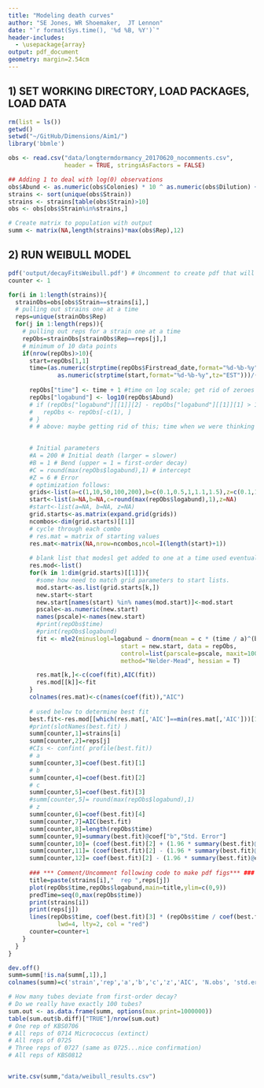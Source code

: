 ```yaml
---
title: "Modeling death curves"
author: "SE Jones, WR Shoemaker,  JT Lennon"
date: "`r format(Sys.time(), '%d %B, %Y')`"
header-includes:
  - \usepackage{array}
output: pdf_document
geometry: margin=2.54cm
---
```

  
## 1) SET WORKING DIRECTORY, LOAD PACKAGES, LOAD DATA
```r
rm(list = ls())
getwd()
setwd("~/GitHub/Dimensions/Aim1/")
library('bbmle')

obs <- read.csv("data/longtermdormancy_20170620_nocomments.csv", 
                header = TRUE, stringsAsFactors = FALSE)

## Adding 1 to deal with log(0) observations
obs$Abund <- as.numeric(obs$Colonies) * 10 ^ as.numeric(obs$Dilution) + 1
strains <- sort(unique(obs$Strain))
strains <- strains[table(obs$Strain)>10]
obs <- obs[obs$Strain%in%strains,]

# Create matrix to population with output
summ <- matrix(NA,length(strains)*max(obs$Rep),12)
```

## 2) RUN WEIBULL MODEL
```r
pdf('output/decayFitsWeibull.pdf') # Uncomment to create pdf that will plot data and fits
counter <- 1

for(i in 1:length(strains)){
  strainObs=obs[obs$Strain==strains[i],]
  # pulling out strains one at a time
  reps=unique(strainObs$Rep)
  for(j in 1:length(reps)){
    # pulling out reps for a strain one at a time
    repObs=strainObs[strainObs$Rep==reps[j],]
    # minimum of 10 data points
    if(nrow(repObs)>10){
      start=repObs[1,1]
      time=(as.numeric(strptime(repObs$Firstread_date,format="%d-%b-%y",tz="EST"))-
              as.numeric(strptime(start,format="%d-%b-%y",tz="EST")))/(3600*24)
  
      repObs["time"] <- time + 1 #time on log scale; get rid of zeroes
      repObs["logabund"] <- log10(repObs$Abund)
      # if (repObs["logabund"][[1]][2] - repObs["logabund"][[1]][1] > 1){
      #   repObs <- repObs[-c(1), ]
      # }
      # # above: maybe getting rid of this; time when we were thinking about obs t+1 >> t0 as problem
      

      # Initial parameters
      #A = 200 # Initial death (larger = slower) 
      #B = 1 # Bend (upper = 1 = first-order decay)
      #C = round(max(repObs$logabund),1) # intercept
      #Z = 6 # Error
      # optimization follows:
      grids<-list(a=c(1,10,50,100,200),b=c(0.1,0.5,1,1.1,1.5),z=c(0.1,1,10))
      start<-list(a=NA,b=NA,c=round(max(repObs$logabund),1),z=NA)
      #start<-list(a=NA, b=NA, z=NA)
      grid.starts<-as.matrix(expand.grid(grids))
      ncombos<-dim(grid.starts)[[1]]
      # cycle through each combo
      # res.mat = matrix of starting values
      res.mat<-matrix(NA,nrow=ncombos,ncol=I(length(start)+1))
      
      # blank list that modesl get added to one at a time used eventually for AIC
      res.mod<-list()
      for(k in 1:dim(grid.starts)[[1]]){
        #some how need to match grid parameters to start lists.
        mod.start<-as.list(grid.starts[k,])	
        new.start<-start
        new.start[names(start) %in% names(mod.start)]<-mod.start
        pscale<-as.numeric(new.start)
        names(pscale)<-names(new.start)
        #print(repObs$time)
        #print(repObs$logabund)
        fit <- mle2(minuslogl=logabund ~ dnorm(mean = c * (time / a)^(b-1) * exp(-1*(time/a)^b), sd = z), 
                                start = new.start, data = repObs, 
                                control=list(parscale=pscale, maxit=1000), 
                                method="Nelder-Mead", hessian = T)

        res.mat[k,]<-c(coef(fit),AIC(fit))		
        res.mod[[k]]<-fit
      }
      colnames(res.mat)<-c(names(coef(fit)),"AIC")
      
      # used below to determine best fit
      best.fit<-res.mod[[which(res.mat[,'AIC']==min(res.mat[,'AIC']))[1]]]
      #print(slotNames(best.fit) )
      summ[counter,1]=strains[i]
      summ[counter,2]=reps[j]
      #CIs <- confint( profile(best.fit))
      # a
      summ[counter,3]=coef(best.fit)[1]
      # b
      summ[counter,4]=coef(best.fit)[2]
      # c
      summ[counter,5]=coef(best.fit)[3]
      #summ[counter,5]= round(max(repObs$logabund),1)
      # z
      summ[counter,6]=coef(best.fit)[4]
      summ[counter,7]=AIC(best.fit)
      summ[counter,8]=length(repObs$time)
      summ[counter,9]=summary(best.fit)@coef["b","Std. Error"]
      summ[counter,10]= (coef(best.fit)[2] + (1.96 * summary(best.fit)@coef["b","Std. Error"]))
      summ[counter,11]= (coef(best.fit)[2] - (1.96 * summary(best.fit)@coef["b","Std. Error"]))
      summ[counter,12]= coef(best.fit)[2] - (1.96 * summary(best.fit)@coef["b","Std. Error"]) <= 1 & coef(best.fit)[2] + (1.96 * summary(best.fit)@coef["b","Std. Error"]) >= 1
      
      ### *** Comment/Uncomment following code to make pdf figs*** ###
      title=paste(strains[i],"  rep ",reps[j])
      plot(repObs$time,repObs$logabund,main=title,ylim=c(0,9))
      predTime=seq(0,max(repObs$time))
      print(strains[i])
      print(reps[j])
      lines(repObs$time, coef(best.fit)[3] * (repObs$time / coef(best.fit)[1])^(coef(best.fit)[2]-1) * exp(-1*(repObs$time/coef(best.fit)[1])^coef(best.fit)[2]), 
              lwd=4, lty=2, col = "red")
      counter=counter+1
    }
  }
}

dev.off() 
summ=summ[!is.na(summ[,1]),]
colnames(summ)=c('strain','rep','a','b','c','z','AIC', 'N.obs', 'std.err', 'UL', 'LL', 'b.diff')

# How many tubes deviate from first-order decay?
# Do we really have exactly 100 tubes?
sum.out <- as.data.frame(summ, options(max.print=1000000))
table(sum.out$b.diff)["TRUE"]/nrow(sum.out)
# One rep of KBS0706
# All reps of 0714 Micrococcus (extinct) 
# All reps of 0725
# Three reps of 0727 (same as 0725...nice confirmation)
# All reps of KBS0812


write.csv(summ,"data/weibull_results.csv")
```

